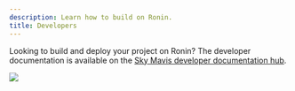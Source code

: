 ```yaml
---
description: Learn how to build on Ronin.
title: Developers
---
```



Looking to build and deploy your project on Ronin? The developer documentation
is available on the
[Sky Mavis developer documentation hub](https://docs.skymavis.com/ronin/overview).

<img src={portal} width={1400} />
